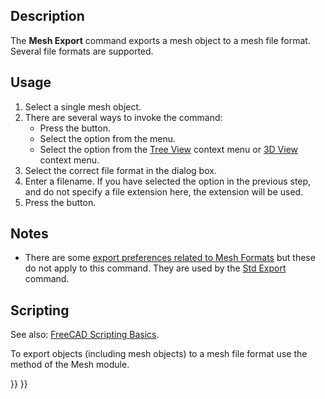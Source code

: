 <languages/>
<translate>

<!--T:15-->
{{Docnav
|[[Mesh_Import|Import]]
|[[Mesh_FromPartShape|FromPartShape]]
|[[Mesh_Workbench|Mesh]]
|IconL=Mesh_Import.svg
|IconR=Mesh_FromPartShape.svg
|IconC=Workbench_Mesh.svg
}}

<!--T:16-->
{{GuiCommand
|Name=Mesh Export
|MenuLocation=Meshes → Export Mesh…
|Workbenches=[[Mesh_Workbench|Mesh]]
|SeeAlso=[[Std_Export|Std Export]], [[Import_Export|Import Export]]
}}

==Description== <!--T:17-->

<!--T:18-->
The '''Mesh Export''' command exports a mesh object to a mesh file format. Several file formats are supported.

==Usage== <!--T:19-->

<!--T:20-->
# Select a single mesh object.
# There are several ways to invoke the command:
#* Press the {{Button|[[Image:Mesh_Export.svg|16px]] [[Mesh_Export|Export Mesh…]]}} button.
#* Select the {{MenuCommand|Meshes → [[Image:Mesh_Export.svg|16px]] Export Mesh…}} option from the menu.
#* Select the {{MenuCommand|[[Image:Mesh_Export.svg|16px]] Export Mesh…}} option from the [[Tree_View|Tree View]] context menu or [[3D_View|3D View]] context menu.
# Select the correct file format in the dialog box.
# Enter a filename. If you have selected the {{Value|All files (*.*)}} option in the previous step, and do not specify a file extension here, the {{FileName|.stl}} extension will be used.
# Press the {{Button|Save}} button.

==Notes== <!--T:23-->

<!--T:24-->
* There are some [[Import_Export_Preferences#Mesh_Formats|export preferences related to Mesh Formats]] but these do not apply to this command. They are used by the [[Std_Export|Std Export]] command.

==Scripting== <!--T:27-->

<!--T:28-->
See also: [[FreeCAD_Scripting_Basics|FreeCAD Scripting Basics]].

<!--T:29-->
To export objects (including mesh objects) to a mesh file format use the {{incode|export}} method of the Mesh module.

</translate>
{{Code|code=
import FreeCAD
import Mesh

doc = FreeCAD.ActiveDocument

Mesh.export([doc.Cone, doc.Cylinder], 'D:/testfiles/mymodel.stl')
}}
<translate>


<!--T:30-->
{{Docnav
|[[Mesh_Import|Import]]
|[[Mesh_FromPartShape|FromPartShape]]
|[[Mesh_Workbench|Mesh]]
|IconL=Mesh_Import.svg
|IconR=Mesh_FromPartShape.svg
|IconC=Workbench_Mesh.svg
}}

</translate>
{{Mesh Tools navi{{#translation:}}}}
{{Userdocnavi{{#translation:}}}}
{{clear}}